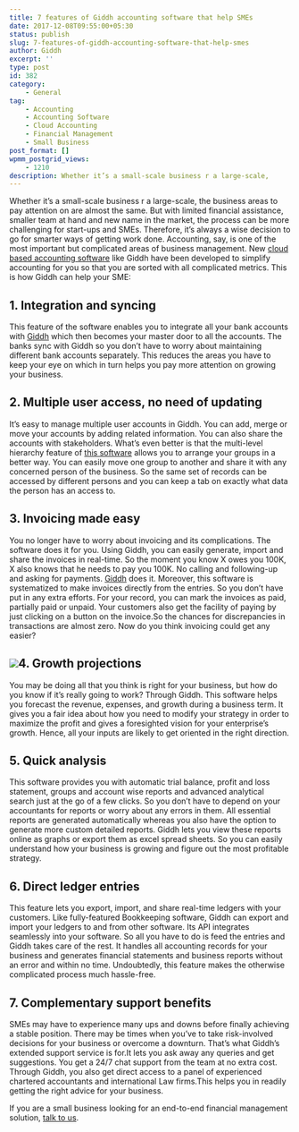 ```yaml
---
title: 7 features of Giddh accounting software that help SMEs
date: 2017-12-08T09:55:00+05:30
status: publish
slug: 7-features-of-giddh-accounting-software-that-help-smes
author: Giddh
excerpt: ''
type: post
id: 382
category:
    - General
tag:
    - Accounting
    - Accounting Software
    - Cloud Accounting
    - Financial Management
    - Small Business
post_format: []
wpmm_postgrid_views:
    - 1210
description: Whether it’s a small-scale business r a large-scale, 
---
```

Whether it’s a small-scale business r a large-scale, the business areas to pay attention on are almost the same. But with limited financial assistance, smaller team at hand and new name in the market, the process can be more challenging for start-ups and SMEs. Therefore, it’s always a wise decision to go for smarter ways of getting work done. Accounting, say, is one of the most important but complicated areas of business management. New [cloud based accounting software](https://giddh.com/) like Giddh have been developed to simplify accounting for you so that you are sorted with all complicated metrics. This is how Giddh can help your SME:

**1. Integration and syncing**
------------------------------

This feature of the software enables you to integrate all your bank accounts with [Giddh](https://giddh.com/) which then becomes your master door to all the accounts. The banks sync with Giddh so you don’t have to worry about maintaining different bank accounts separately. This reduces the areas you have to keep your eye on which in turn helps you pay more attention on growing your business.

**2. Multiple user access, no need of updating**
------------------------------------------------

It’s easy to manage multiple user accounts in Giddh. You can add, merge or move your accounts by adding related information. You can also share the accounts with stakeholders. What’s even better is that the multi-level hierarchy feature of [this software](https://giddh.com/) allows you to arrange your groups in a better way. You can easily move one group to another and share it with any concerned person of the business. So the same set of records can be accessed by different persons and you can keep a tab on exactly what data the person has an access to.

**3. Invoicing made easy**
--------------------------

You no longer have to worry about invoicing and its complications. The software does it for you. Using Giddh, you can easily generate, import and share the invoices in real-time. So the moment you know X owes you 100K, X also knows that he needs to pay you 100K. No calling and following-up and asking for payments. [Giddh](http://%20https/giddh.com/) does it. Moreover, this software is systematized to make invoices directly from the entries. So you don’t have put in any extra efforts. For your record, you can mark the invoices as paid, partially paid or unpaid. Your customers also get the facility of paying by just clicking on a button on the invoice.So the chances for discrepancies in transactions are almost zero. Now do you think invoicing could get any easier?

<img class="wp-block-image size-large" src = "https://miro.medium.com/max/641/1*xJiX0NG6Igd2pbFoGxygKw.jpeg" />**4. Growth projections**
-------------------------

You may be doing all that you think is right for your business, but how do you know if it’s really going to work? Through Giddh. This software helps you forecast the revenue, expenses, and growth during a business term. It gives you a fair idea about how you need to modify your strategy in order to maximize the profit and gives a foresighted vision for your enterprise’s growth. Hence, all your inputs are likely to get oriented in the right direction.

**5. Quick analysis**
---------------------

This software provides you with automatic trial balance, profit and loss statement, groups and account wise reports and advanced analytical search just at the go of a few clicks. So you don’t have to depend on your accountants for reports or worry about any errors in them. All essential reports are generated automatically whereas you also have the option to generate more custom detailed reports. Giddh lets you view these reports online as graphs or export them as excel spread sheets. So you can easily understand how your business is growing and figure out the most profitable strategy.

**6. Direct ledger entries**
----------------------------

This feature lets you export, import, and share real-time ledgers with your customers. Like fully-featured Bookkeeping software, Giddh can export and import your ledgers to and from other software. Its API integrates seamlessly into your software. So all you have to do is feed the entries and Giddh takes care of the rest. It handles all accounting records for your business and generates financial statements and business reports without an error and within no time. Undoubtedly, this feature makes the otherwise complicated process much hassle-free.

**7. Complementary support benefits**
-------------------------------------

SMEs may have to experience many ups and downs before finally achieving a stable position. There may be times when you’ve to take risk-involved decisions for your business or overcome a downturn. That’s what Giddh’s extended support service is for.It lets you ask away any queries and get suggestions. You get a 24/7 chat support from the team at no extra cost. Through Giddh, you also get direct access to a panel of experienced chartered accountants and international Law firms.This helps you in readily getting the right advice for your business.

If you are a small business looking for an end-to-end financial management solution, [talk to us](https://giddh.com/).